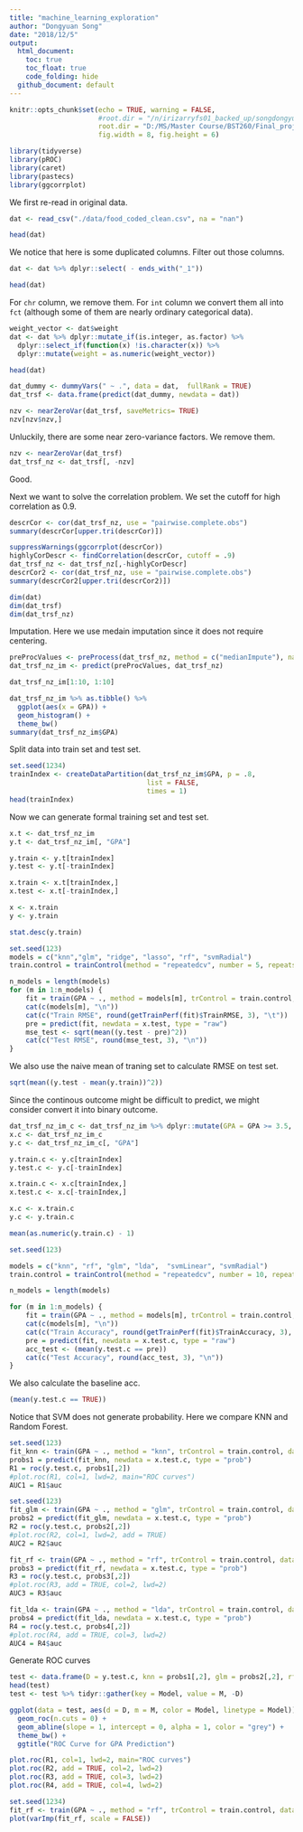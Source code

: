 ```yaml
---
title: "machine_learning_exploration"
author: "Dongyuan Song"
date: "2018/12/5"
output:
  html_document:
    toc: true
    toc_float: true
    code_folding: hide
  github_document: default
---
```

```r
knitr::opts_chunk$set(echo = TRUE, warning = FALSE, 
                      #root.dir = "/n/irizarryfs01_backed_up/songdongyuan/PBM-Exploration/", 
                      root.dir = "D:/MS/Master Course/BST260/Final_project/BST260", 
                      fig.width = 8, fig.height = 6)
```

```r
library(tidyverse)
library(pROC)
library(caret)
library(pastecs)
library(ggcorrplot)
```

We first re-read in original data.
```r
dat <- read_csv("./data/food_coded_clean.csv", na = "nan")
```

```r
head(dat)
```

We notice that here is some duplicated columns. Filter out those columns.
```r
dat <- dat %>% dplyr::select( - ends_with("_1"))
```

```r
head(dat)
```

For `chr` column, we remove them. For `int` column we convert them all into `fct` (although some of them are nearly ordinary categorical data).
```r
weight_vector <- dat$weight
dat <- dat %>% dplyr::mutate_if(is.integer, as.factor) %>%
  dplyr::select_if(function(x) !is.character(x)) %>%
  dplyr::mutate(weight = as.numeric(weight_vector))
```


```r
head(dat)
```


```r
dat_dummy <- dummyVars(" ~ .", data = dat,  fullRank = TRUE)
dat_trsf <- data.frame(predict(dat_dummy, newdata = dat))
```

```r
nzv <- nearZeroVar(dat_trsf, saveMetrics= TRUE)
nzv[nzv$nzv,]
```
Unluckily, there are some near zero-variance factors. We remove them.

```r
nzv <- nearZeroVar(dat_trsf)
dat_trsf_nz <- dat_trsf[, -nzv]
```

Good.


Next we want to solve the correlation problem. We set the cutoff for high correlation as 0.9.
```r
descrCor <- cor(dat_trsf_nz, use = "pairwise.complete.obs")
summary(descrCor[upper.tri(descrCor)])

suppressWarnings(ggcorrplot(descrCor))
highlyCorDescr <- findCorrelation(descrCor, cutoff = .9)
dat_trsf_nz <- dat_trsf_nz[,-highlyCorDescr]
descrCor2 <- cor(dat_trsf_nz, use = "pairwise.complete.obs")
summary(descrCor2[upper.tri(descrCor2)])
```

```r
dim(dat)
dim(dat_trsf)
dim(dat_trsf_nz)
```



Imputation. Here we use medain imputation since it does not require centering.  
```r
preProcValues <- preProcess(dat_trsf_nz, method = c("medianImpute"), na.remove = TRUE)
dat_trsf_nz_im <- predict(preProcValues, dat_trsf_nz)
```

```r
dat_trsf_nz_im[1:10, 1:10]
```


```r
dat_trsf_nz_im %>% as.tibble() %>%
  ggplot(aes(x = GPA)) +
  geom_histogram() +
  theme_bw()
summary(dat_trsf_nz_im$GPA)
```

Split data into train set and test set.
```r
set.seed(1234)
trainIndex <- createDataPartition(dat_trsf_nz_im$GPA, p = .8, 
                                  list = FALSE, 
                                  times = 1)
head(trainIndex)
```


Now we can generate formal training set and test set.
```r
x.t <- dat_trsf_nz_im
y.t <- dat_trsf_nz_im[, "GPA"]
```

```r
y.train <- y.t[trainIndex]
y.test <- y.t[-trainIndex]

x.train <- x.t[trainIndex,]
x.test <- x.t[-trainIndex,]
```

```r
x <- x.train
y <- y.train
```

```r
stat.desc(y.train)
```


```r
set.seed(123)
models = c("knn","glm", "ridge", "lasso", "rf", "svmRadial")
train.control = trainControl(method = "repeatedcv", number = 5, repeats = 10, verbose = FALSE)

n_models = length(models)
for (m in 1:n_models) {
    fit = train(GPA ~ ., method = models[m], trControl = train.control, data = x)
    cat(c(models[m], "\n"))
    cat(c("Train RMSE", round(getTrainPerf(fit)$TrainRMSE, 3), "\t"))
    pre = predict(fit, newdata = x.test, type = "raw")
    mse_test <- sqrt(mean((y.test - pre)^2))
    cat(c("Test RMSE", round(mse_test, 3), "\n"))
}
```

We also use the naive mean of traning set to calculate RMSE on test set.
```r
sqrt(mean((y.test - mean(y.train))^2))
```


Since the continous outcome might be difficult to predict, we might consider convert it into binary outcome. 
```r
dat_trsf_nz_im_c <- dat_trsf_nz_im %>% dplyr::mutate(GPA = GPA >= 3.5, GPA = as.factor(GPA))
x.c <- dat_trsf_nz_im_c
y.c <- dat_trsf_nz_im_c[, "GPA"]
```

```r
y.train.c <- y.c[trainIndex]
y.test.c <- y.c[-trainIndex]

x.train.c <- x.c[trainIndex,]
x.test.c <- x.c[-trainIndex,]
```

```r
x.c <- x.train.c
y.c <- y.train.c
```

```r
mean(as.numeric(y.train.c) - 1)
```

```r
set.seed(123)

models = c("knn", "rf", "glm", "lda",  "svmLinear", "svmRadial")
train.control = trainControl(method = "repeatedcv", number = 10, repeats = 10, verbose = FALSE)

n_models = length(models)

for (m in 1:n_models) {
    fit = train(GPA ~ ., method = models[m], trControl = train.control, data = x.c)
    cat(c(models[m], "\n"))
    cat(c("Train Accuracy", round(getTrainPerf(fit)$TrainAccuracy, 3), "\t"))
    pre = predict(fit, newdata = x.test.c, type = "raw")
    acc_test <- (mean(y.test.c == pre))
    cat(c("Test Accuracy", round(acc_test, 3), "\n"))
}
```

We also calculate the baseline acc.
```r
(mean(y.test.c == TRUE))
```


Notice that SVM does not generate probability. Here we compare KNN and Random Forest.
```r
set.seed(123)
fit_knn <- train(GPA ~ ., method = "knn", trControl = train.control, data = x.c)
probs1 = predict(fit_knn, newdata = x.test.c, type = "prob")
R1 = roc(y.test.c, probs1[,2])
#plot.roc(R1, col=1, lwd=2, main="ROC curves")
AUC1 = R1$auc

set.seed(123)
fit_glm <- train(GPA ~ ., method = "glm", trControl = train.control, data = x.c)
probs2 = predict(fit_glm, newdata = x.test.c, type = "prob")
R2 = roc(y.test.c, probs2[,2])
#plot.roc(R2, col=1, lwd=2, add = TRUE)
AUC2 = R2$auc

fit_rf <- train(GPA ~ ., method = "rf", trControl = train.control, data = x.c)
probs3 = predict(fit_rf, newdata = x.test.c, type = "prob")
R3 = roc(y.test.c, probs3[,2])
#plot.roc(R3, add = TRUE, col=2, lwd=2)
AUC3 = R3$auc

fit_lda <- train(GPA ~ ., method = "lda", trControl = train.control, data = x.c)
probs4 = predict(fit_lda, newdata = x.test.c, type = "prob")
R4 = roc(y.test.c, probs4[,2])
#plot.roc(R4, add = TRUE, col=3, lwd=2)
AUC4 = R4$auc
```

Generate ROC curves
```r
test <- data.frame(D = y.test.c, knn = probs1[,2], glm = probs2[,2], rf = probs3[,2], lda = probs4[,2])
head(test)
test <- test %>% tidyr::gather(key = Model, value = M, -D)
```

```r
ggplot(data = test, aes(d = D, m = M, color = Model, linetype = Model)) +
  geom_roc(n.cuts = 0) + 
  geom_abline(slope = 1, intercept = 0, alpha = 1, color = "grey") +
  theme_bw() +
  ggtitle("ROC Curve for GPA Prediction")
```




```r
plot.roc(R1, col=1, lwd=2, main="ROC curves")
plot.roc(R2, add = TRUE, col=2, lwd=2)
plot.roc(R3, add = TRUE, col=3, lwd=2)
plot.roc(R4, add = TRUE, col=4, lwd=2)
```

```r
set.seed(1234)
fit_rf <- train(GPA ~ ., method = "rf", trControl = train.control, data = x.c)
plot(varImp(fit_rf, scale = FALSE))
```

